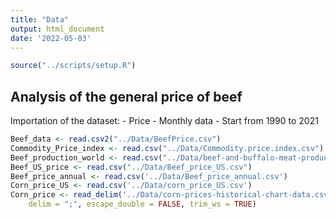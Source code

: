 ```yaml
---
title: "Data"
output: html_document
date: '2022-05-03'
---
```


```r
source("../scripts/setup.R")
```

## Analysis of the general price of beef 

Importation of the dataset:
- Price 
- Monthly data
- Start from 1990 to 2021

```r
Beef_data <- read.csv2("../Data/BeefPrice.csv")
Commodity_Price_index <- read.csv("../Data/Commodity.price.index.csv")
Beef_production_world <- read.csv("../Data/beef-and-buffalo-meat-production-tonnes.csv")
Beef_US_price <- read.csv("../Data/Beef_price_US.csv")
Beef_price_annual <- read.csv('../Data/Beef_price_annual.csv')
Corn_price_US <- read.csv('../Data/corn_price_US.csv')
Corn_price <- read_delim('../Data/corn-prices-historical-chart-data.csv', 
    delim = ";", escape_double = FALSE, trim_ws = TRUE)
```


